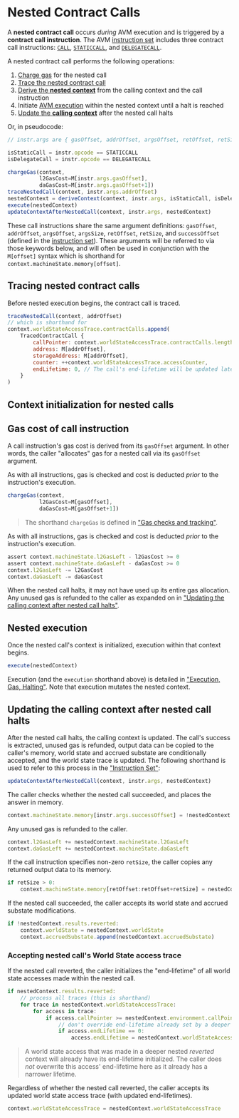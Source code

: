 # Nested Contract Calls

A **nested contract call** occurs _during_ AVM execution and is triggered by a **contract call instruction**. The AVM [instruction set](./instruction-set) includes three contract call instructions: [`CALL`](./instruction-set#isa-section-call), [`STATICCALL`](./instruction-set#isa-section-staticcall), and [`DELEGATECALL`](./instruction-set#isa-section-delegatecall).

A nested contract call performs the following operations:
1. [Charge gas](#gas-cost-of-call-instruction) for the nested call
1. [Trace the nested contract call](#tracing-nested-contract-calls)
1. [Derive the **nested context**](#context-initialization-for-nested-calls) from the calling context and the call instruction
1. Initiate [AVM execution](./execution) within the nested context until a halt is reached
1. [Update the **calling context**](#updating-the-calling-context-after-nested-call-halts) after the nested call halts

Or, in pseudocode:
```jsx
// instr.args are { gasOffset, addrOffset, argsOffset, retOffset, retSize }

isStaticCall = instr.opcode == STATICCALL
isDelegateCall = instr.opcode == DELEGATECALL

chargeGas(context,
          l2GasCost=M[instr.args.gasOffset],
          daGasCost=M[instr.args.gasOffset+1])
traceNestedCall(context, instr.args.addrOffset)
nestedContext = deriveContext(context, instr.args, isStaticCall, isDelegateCall)
execute(nestedContext)
updateContextAfterNestedCall(context, instr.args, nestedContext)
```

These call instructions share the same argument definitions: `gasOffset`, `addrOffset`, `argsOffset`, `argsSize`, `retOffset`, `retSize`, and `successOffset` (defined in the [instruction set](./instruction-set)). These arguments will be referred to via those keywords below, and will often be used in conjunction with the `M[offset]` syntax which is shorthand for `context.machineState.memory[offset]`.

## Tracing nested contract calls

Before nested execution begins, the contract call is traced.
```jsx
traceNestedCall(context, addrOffset)
// which is shorthand for
context.worldStateAccessTrace.contractCalls.append(
    TracedContractCall {
        callPointer: context.worldStateAccessTrace.contractCalls.length + 1,
        address: M[addrOffset],
        storageAddress: M[addrOffset],
        counter: ++context.worldStateAccessTrace.accessCounter,
        endLifetime: 0, // The call's end-lifetime will be updated later if it or its caller reverts
    }
)
```

## Context initialization for nested calls


<NestedContext />


## Gas cost of call instruction

A call instruction's gas cost is derived from its `gasOffset` argument. In other words, the caller "allocates" gas for a nested call via its `gasOffset` argument.

As with all instructions, gas is checked and cost is deducted _prior_ to the instruction's execution.
```jsx
chargeGas(context,
          l2GasCost=M[gasOffset],
          daGasCost=M[gasOffset+1])
```

> The shorthand `chargeGas` is defined in ["Gas checks and tracking"](./execution#gas-checks-and-tracking).

As with all instructions, gas is checked and cost is deducted _prior_ to the instruction's execution.
```jsx
assert context.machineState.l2GasLeft - l2GasCost >= 0
assert context.machineState.daGasLeft - daGasCost >= 0
context.l2GasLeft -= l2GasCost
context.daGasLeft -= daGasCost
```

When the nested call halts, it may not have used up its entire gas allocation. Any unused gas is refunded to the caller as expanded on in ["Updating the calling context after nested call halts"](#updating-the-calling-context-after-nested-call-halts).

## Nested execution

Once the nested call's context is initialized, execution within that context begins.
```jsx
execute(nestedContext)
```

Execution (and the `execution` shorthand above) is detailed in ["Execution, Gas, Halting"](./execution). Note that execution mutates the nested context.

## Updating the calling context after nested call halts

After the nested call halts, the calling context is updated. The call's success is extracted, unused gas is refunded, output data can be copied to the caller's memory, world state and accrued substate are conditionally accepted, and the world state trace is updated. The following shorthand is used to refer to this process in the ["Instruction Set"](./instruction-set):

```jsx
updateContextAfterNestedCall(context, instr.args, nestedContext)
```

The caller checks whether the nested call succeeded, and places the answer in memory.
```jsx
context.machineState.memory[instr.args.successOffset] = !nestedContext.results.reverted
```

Any unused gas is refunded to the caller.
```jsx
context.l2GasLeft += nestedContext.machineState.l2GasLeft
context.daGasLeft += nestedContext.machineState.daGasLeft
```

If the call instruction specifies non-zero `retSize`, the caller copies any returned output data to its memory.
```jsx
if retSize > 0:
    context.machineState.memory[retOffset:retOffset+retSize] = nestedContext.results.output
```

If the nested call succeeded, the caller accepts its world state and accrued substate modifications.
```jsx
if !nestedContext.results.reverted:
    context.worldState = nestedContext.worldState
    context.accruedSubstate.append(nestedContext.accruedSubstate)
```

### Accepting nested call's World State access trace

If the nested call reverted, the caller initializes the "end-lifetime" of all world state accesses made within the nested call.
```jsx
if nestedContext.results.reverted:
    // process all traces (this is shorthand)
    for trace in nestedContext.worldStateAccessTrace:
        for access in trace:
            if access.callPointer >= nestedContext.environment.callPointer:
                // don't override end-lifetime already set by a deeper nested call
                if access.endLifetime == 0:
                    access.endLifetime = nestedContext.worldStateAccessTrace.accessCounter
```

> A world state access that was made in a deeper nested _reverted_ context will already have its end-lifetime initialized. The caller does _not_ overwrite this access' end-lifetime here as it already has a narrower lifetime.

Regardless of whether the nested call reverted, the caller accepts its updated world state access trace (with updated end-lifetimes).
```jsx
context.worldStateAccessTrace = nestedContext.worldStateAccessTrace
```
